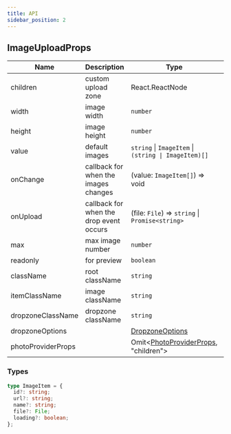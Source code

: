 ```yaml
---
title: API
sidebar_position: 2
---
```


## ImageUploadProps

| Name               | Description                             | Type                                                                                                       | Default                                   |
| ------------------ | --------------------------------------- | ---------------------------------------------------------------------------------------------------------- | ----------------------------------------- |
| children           | custom upload zone                      | React.ReactNode                                                                                            |                                           |
| width              | image width                             | `number`                                                                                                   | 100                                       |
| height             | image height                            | `number`                                                                                                   | `width`                                   |
| value              | default images                          | `string` \| `ImageItem` \| `(string \| ImageItem)[]`                                                       | []                                        |
| onChange           | callback for when the images changes    | (value: `ImageItem[]`) => void                                                                             |                                           |
| onUpload           | callback for when the drop event occurs | (file: `File`) => `string` \| `Promise<string>`                                                            | (file: File) => URL.createObjectURL(file) |
| max                | max image number                        | `number`                                                                                                   | Infinity                                  |
| readonly           | for preview                             | `boolean`                                                                                                  |                                           |
| className          | root className                          | `string`                                                                                                   |                                           |
| itemClassName      | image className                         | `string`                                                                                                   |                                           |
| dropzoneClassName  | dropzone className                      | `string`                                                                                                   |                                           |
| dropzoneOptions    |                                         | [DropzoneOptions](https://react-dropzone.js.org/#section-components)                                       |                                           |
| photoProviderProps |                                         | Omit\<[PhotoProviderProps](https://react-photo-view.vercel.app/en-US/docs/api#photoprovider), "children"\> |                                           |

### Types

```ts
type ImageItem = {
  id?: string;
  url?: string;
  name?: string;
  file?: File;
  loading?: boolean;
};
```
